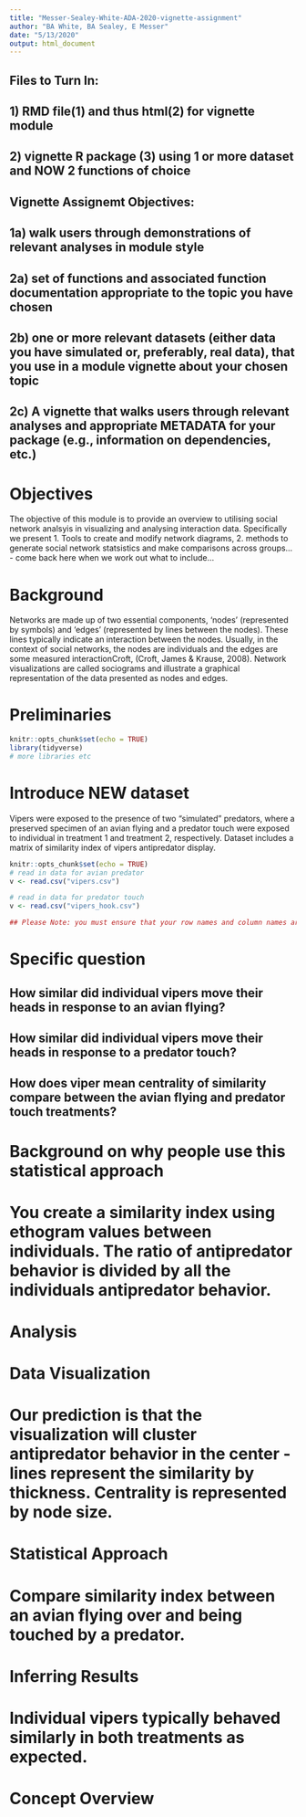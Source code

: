 ```yaml
---
title: "Messer-Sealey-White-ADA-2020-vignette-assignment"
author: "BA White, BA Sealey, E Messer"
date: "5/13/2020"
output: html_document
---
```

## Files to Turn In: 
## 1) RMD file(1) and thus html(2) for vignette module
## 2) vignette R package (3) using 1 or more dataset and NOW 2 functions of choice 

## Vignette Assignemt Objectives:
## 1a) walk users through demonstrations of relevant analyses in module style 
## 2a) set of functions and associated function documentation appropriate to the topic you have chosen
## 2b) one or more relevant datasets (either data you have simulated or, preferably, real data), that you use in a module vignette about your chosen topic
## 2c) A vignette that walks users through relevant analyses and appropriate METADATA for your package (e.g., information on dependencies, etc.)

# Objectives
The objective of this module is to provide an overview to utilising social network analsyis in visualizing and analysing interaction data. Specifically we present 1. Tools to create and modify network diagrams, 2. methods to generate social network statsistics and make comparisons across groups... - come back here when we work out what to include...  

# Background
Networks are made up of two essential components, 'nodes' (represented by symbols) and ‘edges’ (represented by lines between the nodes). These lines typically indicate an interaction between the nodes. Usually, in the context of social networks, the nodes are individuals and the edges are some measured interactionCroft, (Croft, James & Krause, 2008). Network visualizations are called sociograms and illustrate a graphical representation of the data presented as nodes and edges. 

# Preliminaries
```r
knitr::opts_chunk$set(echo = TRUE)
library(tidyverse)
# more libraries etc
```

# Introduce NEW dataset 
Vipers were exposed to the presence of two "simulated" predators, where a preserved specimen of an avian flying and a predator touch were exposed to individual in treatment 1 and treatment 2, respectively. Dataset includes a matrix of similarity index of vipers antipredator display.    

```r
knitr::opts_chunk$set(echo = TRUE)
# read in data for avian predator
v <- read.csv("vipers.csv")

# read in data for predator touch 
v <- read.csv("vipers_hook.csv")

## Please Note: you must ensure that your row names and column names are unique in your dataframes
```

# Specific question
## How similar did individual vipers move their heads in response to an avian flying?
## How similar did individual vipers move their heads in response to a predator touch?
## How does viper mean centrality of similarity compare between the avian flying and predator touch treatments? 

# Background on why people use this statistical approach
# You create a similarity index using ethogram values between individuals. The ratio of antipredator behavior is divided by all the individuals antipredator behavior. 

# Analysis 


# Data Visualization
# Our prediction is that the visualization will cluster antipredator behavior in the center - lines represent the similarity by thickness. Centrality is represented by node size. 

# Statistical Approach
# Compare similarity index between an avian flying over and being touched by a predator. 

# Inferring Results 
# Individual vipers typically behaved similarly in both treatments as expected. 

# Concept Overview 

